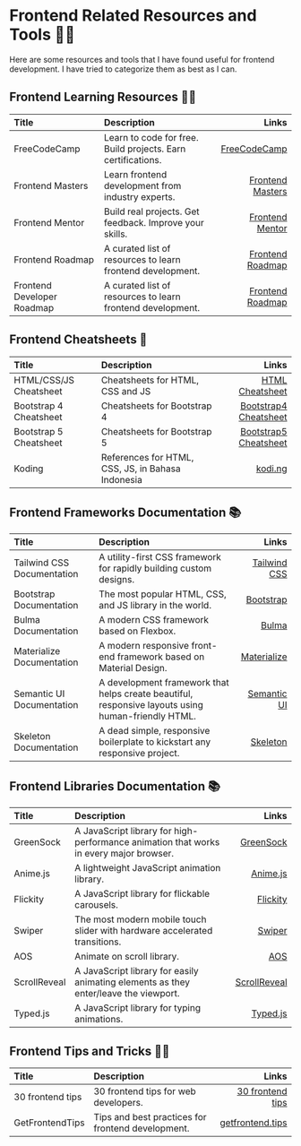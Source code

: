 # Frontend Related Resources and Tools 🧑‍💻

Here are some resources and tools that I have found useful for frontend development. I have tried to categorize them as best as I can.

## Frontend Learning Resources 👨‍🎓


| Title                      | Description                                                  |                                              Links |
|:---------------------------|:-------------------------------------------------------------|---------------------------------------------------:|
| FreeCodeCamp               | Learn to code for free. Build projects. Earn certifications. | [FreeCodeCamp](https://www.freecodecamp.org/learn) |
| Frontend Masters           | Learn frontend development from industry experts.            |   [Frontend Masters](https://frontendmasters.com/) |
| Frontend Mentor            | Build real projects. Get feedback. Improve your skills.      |  [Frontend Mentor](https://www.frontendmentor.io/) |
| Frontend Roadmap           | A curated list of resources to learn frontend development.   |    [Frontend Roadmap](https://roadmap.sh/frontend) |
| Frontend Developer Roadmap | A curated list of resources to learn frontend development.   |    [Frontend Roadmap](https://roadmap.sh/frontend) |

## Frontend Cheatsheets 📝


| Title                  | Description                                       |                                                                     Links |
|:-----------------------|:--------------------------------------------------|--------------------------------------------------------------------------:|
| HTML/CSS/JS Cheatsheet | Cheatsheets for HTML, CSS and JS                  |                            [HTML Cheatsheet](https://htmlcheatsheet.com/) |
| Bootstrap 4 Cheatsheet | Cheatsheets for Bootstrap 4                       |   [Bootstrap4 Cheatsheet](https://hackerthemes.com/bootstrap-cheatsheet/) |
| Bootstrap 5 Cheatsheet | Cheatsheets for Bootstrap 5                       | [Bootstrap5 Cheatsheet](https://bootstrap-cheatsheet.themeselection.com/) |
| Koding                 | References for HTML, CSS, JS, in Bahasa Indonesia |                                               [kodi.ng](https://kodi.ng/) |


## Frontend Frameworks Documentation 📚


| Title                      | Description                                                                                        |                                      Links |
|:---------------------------|:---------------------------------------------------------------------------------------------------|-------------------------------------------:|
| Tailwind CSS Documentation | A utility-first CSS framework for rapidly building custom designs.                                 |   [Tailwind CSS](https://tailwindcss.com/) |
| Bootstrap Documentation    | The most popular HTML, CSS, and JS library in the world.                                           |     [Bootstrap](https://getbootstrap.com/) |
| Bulma Documentation        | A modern CSS framework based on Flexbox.                                                           |                 [Bulma](https://bulma.io/) |
| Materialize Documentation  | A modern responsive front-end framework based on Material Design.                                  | [Materialize](https://materializecss.com/) |
| Semantic UI Documentation  | A development framework that helps create beautiful, responsive layouts using human-friendly HTML. |    [Semantic UI](https://semantic-ui.com/) |
| Skeleton Documentation     | A dead simple, responsive boilerplate to kickstart any responsive project.                         |        [Skeleton](http://getskeleton.com/) |


## Frontend Libraries Documentation 📚
| Title        | Description                                                                            |                                             Links |
|:-------------|:---------------------------------------------------------------------------------------|--------------------------------------------------:|
| GreenSock    | A JavaScript library for high-performance animation that works in every major browser. |          [GreenSock](https://greensock.com/docs/) |
| Anime.js     | A lightweight JavaScript animation library.                                            |             [Anime.js](https://animejs.com/docs/) |
| Flickity     | A JavaScript library for flickable carousels.                                          |        [Flickity](https://flickity.metafizzy.co/) |
| Swiper       | The most modern mobile touch slider with hardware accelerated transitions.             |       [Swiper](https://swiperjs.com/get-started/) |
| AOS          | Animate on scroll library.                                                             |          [AOS](https://michalsnik.github.io/aos/) |
| ScrollReveal | A JavaScript library for easily animating elements as they enter/leave the viewport.   |       [ScrollReveal](https://scrollrevealjs.org/) |
| Typed.js     | A JavaScript library for typing animations.                                            | [Typed.js](https://mattboldt.com/demos/typed-js/) |

## Frontend Tips and Tricks 🧙‍♂️
| Title            | Description                                       |                                                                      Links |
|:-----------------|:--------------------------------------------------|---------------------------------------------------------------------------:|
| 30 frontend tips | 30 frontend tips for web developers.              | [30 frontend tips](https://kittygiraudel.com/2022/01/04/30-frontend-tips/) |
| GetFrontendTips  | Tips and best practices for frontend development. |                              [getfrontend.tips](https://getfrontend.tips/) |



